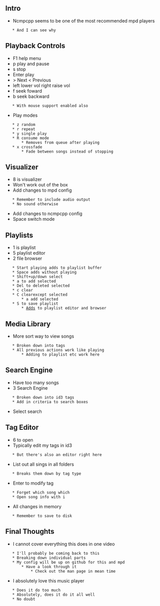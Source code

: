 == Intro ==
* Ncmpcpp seems to be one of the most recommended mpd players
	* And I can see why

== Playback Controls ==
* F1 help menu
* p play and pause
* s stop
* Enter play
* > Next < Previous
* left lower vol right raise vol
* f seek foward
* b seek backward
	* With mouse support enabled also
* Play modes
	* z random
	* r repeat
	* y single play
	* R consume mode
		* Removes from queue after playing
	* x crossfade
		* Fade between songs instead of stopping

== Visualizer ==
* 8 is visualizer
* Won't work out of the box
* Add changes to mpd config
	* Remember to include audio output
	* No sound otherwise
* Add changes to ncmpcpp config
* Space switch mode

== Playlists ==
* 1 is playlist
* 5 playlist editor
* 2 file browser
	* Start playing adds to playlist buffer
	* Space adds without playing
	* Shift+up/down select
	* a to add selected
	* Del to deleted selected
	* c clear
	* C clearexcept selected
		* a add selected
	* S to save playlist
		* [[Adds]] to playlist editor and browser

== Media Library ==
* More sort way to view songs
	* Broken down into tags
	* All previous actions work like playing
		* Adding to playlist etc work here

== Search Engine ==
* Have too many songs
* 3 Search Engine
	* Broken down into id3 tags
	* Add in criteria to search boxes
* Select search

== Tag Editor ==
* 6 to open
* Typically edit my tags in id3
	* But there's also an editor right here

* List out all sings in all folders
	* Breaks them down by tag type

* Enter to modify tag
	* Forget which song which
	* Open song info with i

* All changes in memory
	* Remember to save to disk

== Final Thoughts ==
* I cannot cover everything this does in one video
	* I'll probably be coming back to this
	* Breaking down individual parts
	* My config will be up on github for this and mpd
		* Have a look through it
			* Check out the man page in mean time
* I absolutely love this music player
	* Does it do too much
	* Absolutely, does it do it all well
	* No doubt
